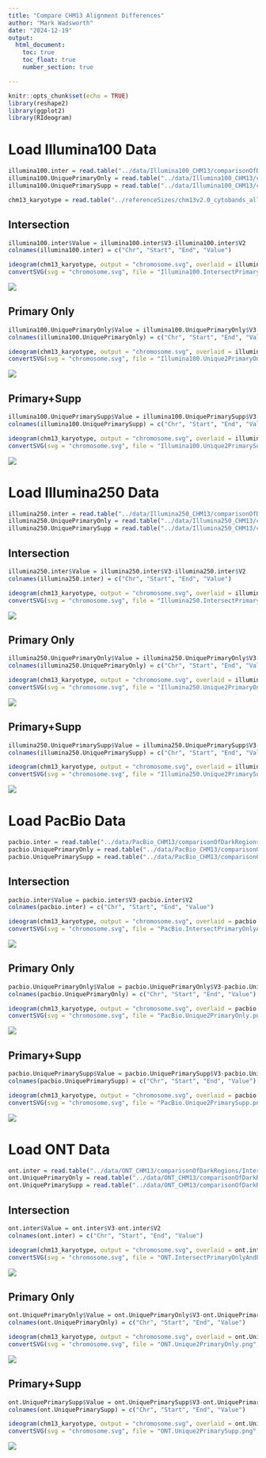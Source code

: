 ```yaml
---
title: "Compare CHM13 Alignment Differences"
author: "Mark Wadsworth"
date: "2024-12-19"
output: 
  html_document:
    toc: true
    toc_float: true
    number_section: true

---
```


```r
knitr::opts_chunk$set(echo = TRUE)
library(reshape2)
library(ggplot2)
library(RIdeogram)
```


# Load Illumina100 Data

```r
illumina100.inter = read.table("../data/Illumina100_CHM13/comparisonOfDarkRegions/IntersectPrimarySupp.vs.PrimaryOnly.bed", header=F, sep="\t", stringsAsFactors = F)
illumina100.UniquePrimaryOnly = read.table("../data/Illumina100_CHM13/comparisonOfDarkRegions/Unique2PrimaryOnly.bed", header=F, sep="\t", stringsAsFactors = F)
illumina100.UniquePrimarySupp = read.table("../data/Illumina100_CHM13/comparisonOfDarkRegions/Unique2PrimarySupp.bed", header=F, sep="\t", stringsAsFactors = F)

```

```r
chm13_karyotype = read.table("../referenceSizes/chm13v2.0_cytobands_allchrs.bed", header=T, sep="\t", stringsAsFactors = F)
```

## Intersection

```r
illumina100.inter$Value = illumina100.inter$V3-illumina100.inter$V2
colnames(illumina100.inter) = c("Chr", "Start", "End", "Value")

ideogram(chm13_karyotype, output = "chromosome.svg", overlaid = illumina100.inter)
convertSVG(svg = "chromosome.svg", file = "Illumina100.IntersectPrimaryOnlyAndPrimarySupp.png", device = "png", width = 6.5, height = 6.5)

```

![](Illumina100.IntersectPrimaryOnlyAndPrimarySupp.png)

## Primary Only

```r
illumina100.UniquePrimaryOnly$Value = illumina100.UniquePrimaryOnly$V3-illumina100.UniquePrimaryOnly$V2
colnames(illumina100.UniquePrimaryOnly) = c("Chr", "Start", "End", "Value")

ideogram(chm13_karyotype, output = "chromosome.svg", overlaid = illumina100.UniquePrimaryOnly)
convertSVG(svg = "chromosome.svg", file = "Illumina100.Unique2PrimaryOnly.png", device = "png", width = 6.5, height = 6.5)
```

![](Illumina100.Unique2PrimaryOnly.png)


## Primary+Supp

```r

illumina100.UniquePrimarySupp$Value = illumina100.UniquePrimarySupp$V3-illumina100.UniquePrimarySupp$V2
colnames(illumina100.UniquePrimarySupp) = c("Chr", "Start", "End", "Value")

ideogram(chm13_karyotype, output = "chromosome.svg", overlaid = illumina100.UniquePrimarySupp)
convertSVG(svg = "chromosome.svg", file = "Illumina100.Unique2PrimarySupp.png", device = "png", width = 6.5, height = 6.5)
```

![](Illumina100.Unique2PrimarySupp.png)


# Load Illumina250 Data

```r
illumina250.inter = read.table("../data/Illumina250_CHM13/comparisonOfDarkRegions/IntersectPrimarySupp.vs.PrimaryOnly.bed", header=F, sep="\t", stringsAsFactors = F)
illumina250.UniquePrimaryOnly = read.table("../data/Illumina250_CHM13/comparisonOfDarkRegions/Unique2PrimaryOnly.bed", header=F, sep="\t", stringsAsFactors = F)
illumina250.UniquePrimarySupp = read.table("../data/Illumina250_CHM13/comparisonOfDarkRegions/Unique2PrimarySupp.bed", header=F, sep="\t", stringsAsFactors = F)

```

## Intersection

```r
illumina250.inter$Value = illumina250.inter$V3-illumina250.inter$V2
colnames(illumina250.inter) = c("Chr", "Start", "End", "Value")

ideogram(chm13_karyotype, output = "chromosome.svg", overlaid = illumina250.inter)
convertSVG(svg = "chromosome.svg", file = "Illumina250.IntersectPrimaryOnlyAndPrimarySupp.png", device = "png", width = 6.5, height = 6.5)

```

![](Illumina250.IntersectPrimaryOnlyAndPrimarySupp.png)

## Primary Only

```r
illumina250.UniquePrimaryOnly$Value = illumina250.UniquePrimaryOnly$V3-illumina250.UniquePrimaryOnly$V2
colnames(illumina250.UniquePrimaryOnly) = c("Chr", "Start", "End", "Value")

ideogram(chm13_karyotype, output = "chromosome.svg", overlaid = illumina250.UniquePrimaryOnly)
convertSVG(svg = "chromosome.svg", file = "Illumina250.Unique2PrimaryOnly.png", device = "png", width = 6.5, height = 6.5)
```

![](Illumina250.Unique2PrimaryOnly.png)


## Primary+Supp

```r

illumina250.UniquePrimarySupp$Value = illumina250.UniquePrimarySupp$V3-illumina250.UniquePrimarySupp$V2
colnames(illumina250.UniquePrimarySupp) = c("Chr", "Start", "End", "Value")

ideogram(chm13_karyotype, output = "chromosome.svg", overlaid = illumina250.UniquePrimarySupp)
convertSVG(svg = "chromosome.svg", file = "Illumina250.Unique2PrimarySupp.png", device = "png", width = 6.5, height = 6.5)
```

![](Illumina250.Unique2PrimarySupp.png)

# Load PacBio Data

```r
pacbio.inter = read.table("../data/PacBio_CHM13/comparisonOfDarkRegions/IntersectPrimarySupp.vs.PrimaryOnly.bed", header=F, sep="\t", stringsAsFactors = F)
pacbio.UniquePrimaryOnly = read.table("../data/PacBio_CHM13/comparisonOfDarkRegions/Unique2PrimaryOnly.bed", header=F, sep="\t", stringsAsFactors = F)
pacbio.UniquePrimarySupp = read.table("../data/PacBio_CHM13/comparisonOfDarkRegions/Unique2PrimarySupp.bed", header=F, sep="\t", stringsAsFactors = F)

```

## Intersection

```r
pacbio.inter$Value = pacbio.inter$V3-pacbio.inter$V2
colnames(pacbio.inter) = c("Chr", "Start", "End", "Value")

ideogram(chm13_karyotype, output = "chromosome.svg", overlaid = pacbio.inter)
convertSVG(svg = "chromosome.svg", file = "PacBio.IntersectPrimaryOnlyAndPrimarySupp.png", device = "png", width = 6.5, height = 6.5)

```

![](PacBio.IntersectPrimaryOnlyAndPrimarySupp.png)

## Primary Only

```r
pacbio.UniquePrimaryOnly$Value = pacbio.UniquePrimaryOnly$V3-pacbio.UniquePrimaryOnly$V2
colnames(pacbio.UniquePrimaryOnly) = c("Chr", "Start", "End", "Value")

ideogram(chm13_karyotype, output = "chromosome.svg", overlaid = pacbio.UniquePrimaryOnly)
convertSVG(svg = "chromosome.svg", file = "PacBio.Unique2PrimaryOnly.png", device = "png", width = 6.5, height = 6.5)
```

![](PacBio.Unique2PrimaryOnly.png)


## Primary+Supp

```r

pacbio.UniquePrimarySupp$Value = pacbio.UniquePrimarySupp$V3-pacbio.UniquePrimarySupp$V2
colnames(pacbio.UniquePrimarySupp) = c("Chr", "Start", "End", "Value")

ideogram(chm13_karyotype, output = "chromosome.svg", overlaid = pacbio.UniquePrimarySupp)
convertSVG(svg = "chromosome.svg", file = "PacBio.Unique2PrimarySupp.png", device = "png", width = 6.5, height = 6.5)
```

![](PacBio.Unique2PrimarySupp.png)








# Load ONT Data

```r
ont.inter = read.table("../data/ONT_CHM13/comparisonOfDarkRegions/IntersectPrimarySupp.vs.PrimaryOnly.bed", header=F, sep="\t", stringsAsFactors = F)
ont.UniquePrimaryOnly = read.table("../data/ONT_CHM13/comparisonOfDarkRegions/Unique2PrimaryOnly.bed", header=F, sep="\t", stringsAsFactors = F)
ont.UniquePrimarySupp = read.table("../data/ONT_CHM13/comparisonOfDarkRegions/Unique2PrimarySupp.bed", header=F, sep="\t", stringsAsFactors = F)

```

## Intersection

```r
ont.inter$Value = ont.inter$V3-ont.inter$V2
colnames(ont.inter) = c("Chr", "Start", "End", "Value")

ideogram(chm13_karyotype, output = "chromosome.svg", overlaid = ont.inter)
convertSVG(svg = "chromosome.svg", file = "ONT.IntersectPrimaryOnlyAndPrimarySupp.png", device = "png", width = 6.5, height = 6.5)

```

![](ONT.IntersectPrimaryOnlyAndPrimarySupp.png)

## Primary Only

```r
ont.UniquePrimaryOnly$Value = ont.UniquePrimaryOnly$V3-ont.UniquePrimaryOnly$V2
colnames(ont.UniquePrimaryOnly) = c("Chr", "Start", "End", "Value")

ideogram(chm13_karyotype, output = "chromosome.svg", overlaid = ont.UniquePrimaryOnly)
convertSVG(svg = "chromosome.svg", file = "ONT.Unique2PrimaryOnly.png", device = "png", width = 6.5, height = 6.5)
```

![](ONT.Unique2PrimaryOnly.png)


## Primary+Supp

```r

ont.UniquePrimarySupp$Value = ont.UniquePrimarySupp$V3-ont.UniquePrimarySupp$V2
colnames(ont.UniquePrimarySupp) = c("Chr", "Start", "End", "Value")

ideogram(chm13_karyotype, output = "chromosome.svg", overlaid = ont.UniquePrimarySupp)
convertSVG(svg = "chromosome.svg", file = "ONT.Unique2PrimarySupp.png", device = "png", width = 6.5, height = 6.5)
```

![](ONT.Unique2PrimarySupp.png)
